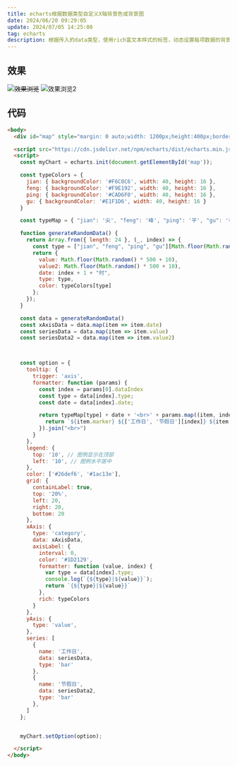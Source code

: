 ```yaml
---
title: echarts根据数据类型自定义X轴背景色或背景图
date: 2024/06/20 09:29:05
update: 2024/07/05 14:25:00
tag: echarts
description: 根据传入的data类型，使用rich富文本样式的标签，动态设置每项数据的背景颜色
---
```


## 效果

~~![效果浏览](https://image.084612.xyz/20240620093140.png)~~
![效果浏览2](https://image.084612.xyz/20240705142319.png)

## 代码

```html
<body>
  <div id="map" style="margin: 0 auto;width: 1200px;height:400px;border: 1px solid #ccc;"></div>

  <script src="https://cdn.jsdelivr.net/npm/echarts/dist/echarts.min.js"></script>
  <script>
    const myChart = echarts.init(document.getElementById('map'));

    const typeColors = {
      jian: { backgroundColor: '#F6C0C6', width: 40, height: 16 },
      feng: { backgroundColor: '#F9E192', width: 40, height: 16 },
      ping: { backgroundColor: '#CAD6F0', width: 40, height: 16 },
      gu: { backgroundColor: '#E1F1D6', width: 40, height: 16 }
    }

    const typeMap = { "jian": '尖', "feng": '峰', "ping": '平', "gu": '谷' }

    function generateRandomData() {
      return Array.from({ length: 24 }, (_, index) => {
        const type = ["jian", "feng", "ping", "gu"][Math.floor(Math.random() * 4)];
        return {
          value: Math.floor(Math.random() * 500 + 10),
          value2: Math.floor(Math.random() * 500 + 10),
          date: index + 1 + "时",
          type: type,
          color: typeColors[type]
        };
      });
    }

    const data = generateRandomData()
    const xAxisData = data.map(item => item.date)
    const seriesData = data.map(item => item.value)
    const seriesData2 = data.map(item => item.value2)



    const option = {
      tooltip: {
        trigger: 'axis',
        formatter: function (params) {
          const index = params[0].dataIndex
          const type = data[index].type;
          const date = data[index].date;

          return typeMap[type] + date + '<br>' + params.map((item, index) => {
            return `${item.marker} ${['工作日', '节假日'][index]} ${item.value} kWh`
          }).join("<br>")
        }
      },
      legend: {
        top: '10', // 图例显示在顶部
        left: '10', // 图例水平居中
      },
      color: ['#26def6', '#1ac13e'],
      grid: {
        containLabel: true,
        top: '20%',
        left: 20,
        right: 20,
        bottom: 20
      },
      xAxis: {
        type: 'category',
        data: xAxisData,
        axisLabel: {
          interval: 0,
          color: '#1D2129',
          formatter: function (value, index) {
            var type = data[index].type;
            console.log(`{${type}|${value}}`);
            return `{${type}|${value}}`
          },
          rich: typeColors
        }
      },
      yAxis: {
        type: 'value',
      },
      series: [
        {
          name: '工作日',
          data: seriesData,
          type: 'bar'
        },
        {
          name: '节假日',
          data: seriesData2,
          type: 'bar'
        },
      ]
    };


    myChart.setOption(option);

  </script>
</body>
```